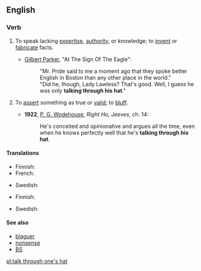 ==English==
{{rfe|lang=en}}
===Verb===
{{head|en|verb|head=[[talk]] [[through]] [[one]][['s]] [[hat]]}}

# {{context|idiomatic|lang=en}} To speak lacking [[expertise]], [[authority]], or knowledge; to [[invent]] or [[fabricate]] facts.
#* {{circa|1900}} [[w:Gilbert Parker|Gilbert Parker]], "At The Sign Of The Eagle":
#*: "Mr. Pride said to me a moment ago that they spoke better English in Boston than any other place in the world."
#*: "Did he, though, Lady Lawless? That's good. Well, I guess he was only '''talking through his hat'''."
# {{context|idiomatic|lang=en}} To [[assert]] something as true or [[valid]]; to [[bluff]].
#* '''1922''', [[w:P._G._Wodehouse|P. G. Wodehouse]], ''Right Ho, Jeeves'', ch. 14:
#*: He's conceited and opinionative and argues all the time, even when he knows perfectly well that he's '''talking through his hat'''.

====Translations====
{{trans-top|to speak lacking knowledge}}
* Finnish: {{t|fi|puhua läpiä päähänsä}}
* French: {{t+|fr|parler à travers son chapeau}}
{{trans-mid}}
* Swedish: {{t+|sv|prata i nattmössan}}
{{trans-bottom}}

{{trans-top|to bluff}}
* Finnish: {{t|fi|puhua vastoin parempaa tietoaan}}
{{trans-mid}}
{{trans-bottom}}

{{checktrans-top}}
* Swedish: {{t+|sv|prata i nattmössan}}
{{trans-bottom}}

====See also====
* [[blaguer]]
* [[nonsense]]
* [[BS]]

[[pl:talk through one's hat]]